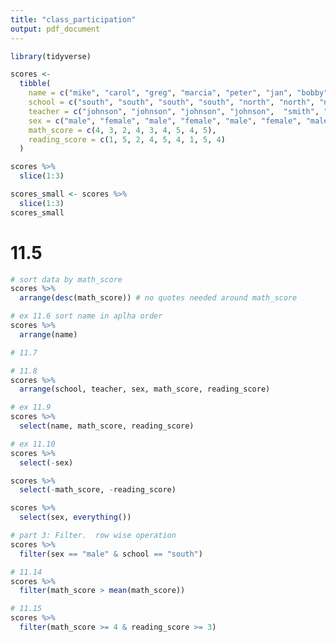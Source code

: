 ```yaml
---
title: "class_participation"
output: pdf_document
---
```


```r
library(tidyverse)
```


```r
scores <- 
  tibble(
    name = c("mike", "carol", "greg", "marcia", "peter", "jan", "bobby", "cindy", "alice"),
    school = c("south", "south", "south", "south", "north", "north", "north", "south", "south"),
    teacher = c("johnson", "johnson", "johnson", "johnson",  "smith", "smith", "smith", "perry", "perry"),
    sex = c("male", "female", "male", "female", "male", "female", "male", "female", "female"),
    math_score = c(4, 3, 2, 4, 3, 4, 5, 4, 5),
    reading_score = c(1, 5, 2, 4, 5, 4, 1, 5, 4)
  )
```

```r
scores %>%
  slice(1:3)
```

```r
scores_small <- scores %>%
  slice(1:3)
scores_small
```

# 11.5
```r
# sort data by math_score
scores %>% 
  arrange(desc(math_score)) # no quotes needed around math_score
```

```r
# ex 11.6 sort name in aplha order
scores %>% 
  arrange(name)
```

```r
# 11.7
```

```r
# 11.8
scores %>% 
  arrange(school, teacher, sex, math_score, reading_score)
```



```r
# ex 11.9
scores %>% 
  select(name, math_score, reading_score)
```


```r
# ex 11.10
scores %>% 
  select(-sex)
```

```r
scores %>% 
  select(-math_score, -reading_score)
```

```r
scores %>% 
  select(sex, everything())
```

```r
# part 3: Filter.  row wise operation
scores %>% 
  filter(sex == "male" & school == "south")
```

```r
# 11.14
scores %>% 
  filter(math_score > mean(math_score))
```

```r
# 11.15
scores %>% 
  filter(math_score >= 4 & reading_score >= 3)
```




























